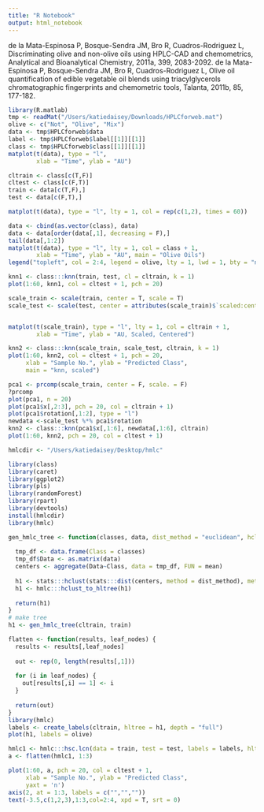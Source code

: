 ```yaml
---
title: "R Notebook"
output: html_notebook
---
```




de la Mata-Espinosa P, Bosque-Sendra JM, Bro R, Cuadros-Rodriguez L, Discriminating olive and non-olive oils using HPLC-CAD and chemometrics, Analytical and Bioanalytical Chemistry, 2011a, 399, 2083-2092.
de la Mata-Espinosa P, Bosque-Sendra JM, Bro R, Cuadros-Rodriguez L, Olive oil quantification of edible vegetable oil blends using triacylglycerols chromatographic fingerprints and chemometric tools, Talanta, 2011b, 85, 177-182.

```r
library(R.matlab)
tmp <- readMat("/Users/katiedaisey/Downloads/HPLCforweb.mat")
olive <- c("Not", "Olive", "Mix")
data <- tmp$HPLCforweb$data
label <- tmp$HPLCforweb$label[[1]][[1]]
class <- tmp$HPLCforweb$class[[1]][[1]]
matplot(t(data), type = "l",
        xlab = "Time", ylab = "AU")
```

```r
cltrain <- class[c(T,F)]
cltest <- class[c(F,T)]
train <- data[c(T,F),]
test <- data[c(F,T),]

matplot(t(data), type = "l", lty = 1, col = rep(c(1,2), times = 60))
```




```r
data <- cbind(as.vector(class), data)
data <- data[order(data[,1], decreasing = F),]
tail(data[,1:2])
matplot(t(data), type = "l", lty = 1, col = class + 1,
        xlab = "Time", ylab = "AU", main = "Olive Oils")
legend("topleft", col = 2:4, legend = olive, lty = 1, lwd = 1, bty = "n")
```






```r
knn1 <- class:::knn(train, test, cl = cltrain, k = 1)
plot(1:60, knn1, col = cltest + 1, pch = 20)
```



```r
scale_train <- scale(train, center = T, scale = T)
scale_test <- scale(test, center = attributes(scale_train)$`scaled:center`, scale = attributes(scale_train)$`scaled:scale`)


matplot(t(scale_train), type = "l", lty = 1, col = cltrain + 1,
        xlab = "Time", ylab = "AU, Scaled, Centered")
```

```r
knn2 <- class:::knn(scale_train, scale_test, cltrain, k = 1)
plot(1:60, knn2, col = cltest + 1, pch = 20,
     xlab = "Sample No.", ylab = "Predicted Class",
     main = "knn, scaled")
```


```r
pca1 <- prcomp(scale_train, center = F, scale. = F)
?prcomp
plot(pca1, n = 20)
plot(pca1$x[,2:3], pch = 20, col = cltrain + 1)
plot(pca1$rotation[,1:2], type = "l")
newdata <-scale_test %*% pca1$rotation
knn2 <- class:::knn(pca1$x[,1:6], newdata[,1:6], cltrain)
plot(1:60, knn2, pch = 20, col = cltest + 1)
```




```r
hmlcdir <- "/Users/katiedaisey/Desktop/hmlc"

library(class)
library(caret)
library(ggplot2)
library(pls)
library(randomForest)
library(rpart)
library(devtools)
install(hmlcdir)
library(hmlc)
```



```r
gen_hmlc_tree <- function(classes, data, dist_method = "euclidean", hclust_method = "ward.D2") {
  
  tmp_df <- data.frame(Class = classes)
  tmp_df$Data <- as.matrix(data)
  centers <- aggregate(Data~Class, data = tmp_df, FUN = mean)
  
  h1 <- stats:::hclust(stats:::dist(centers, method = dist_method), method = hclust_method)
  h1 <- hmlc:::hclust_to_hltree(h1)
  
  return(h1)
}
# make tree
h1 <- gen_hmlc_tree(cltrain, train)

flatten <- function(results, leaf_nodes) {
  results <- results[,leaf_nodes]
  
  out <- rep(0, length(results[,1]))
  
  for (i in leaf_nodes) {
    out[results[,i] == 1] <- i
  }
  
  return(out)
}  
library(hmlc)
labels <- create_labels(cltrain, hltree = h1, depth = "full")
plot(h1, labels = olive)
```


```r
hmlc1 <- hmlc:::hsc.lcn(data = train, test = test, labels = labels, hltree = h1, policy = "siblings", classifier = "randomForest", k = 1)
a <- flatten(hmlc1, 1:3)

```


```r
plot(1:60, a, pch = 20, col = cltest + 1, 
     xlab = "Sample No.", ylab = "Predicted Class", 
     yaxt = 'n')
axis(2, at = 1:3, labels = c("","",""))
text(-3.5,c(1,2,3),1:3,col=2:4, xpd = T, srt = 0)
```



